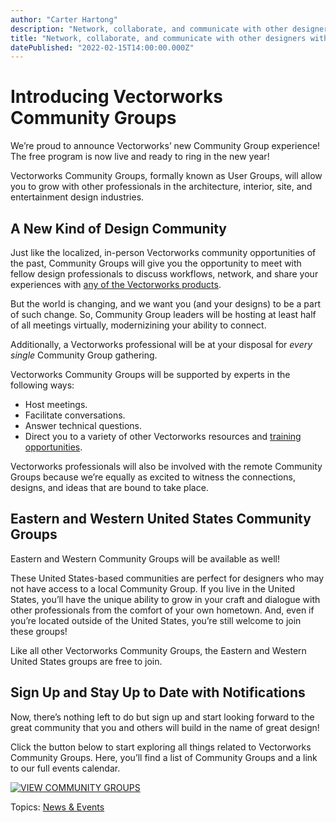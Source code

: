 ```yaml
---
author: "Carter Hartong"
description: "Network, collaborate, and communicate with other designers with the new Vectorworks Community Groups."
title: "Network, collaborate, and communicate with other designers with the new Vectorworks Community Groups." 
datePublished: "2022-02-15T14:00:00.000Z"
---
```

# Introducing Vectorworks Community Groups

We’re proud to announce Vectorworks’ new Community Group experience! The free program is now live and ready to ring in the new year!

Vectorworks Community Groups, formally known as User Groups, will allow you to grow with other professionals in the architecture, interior, site, and entertainment design industries. 

## A New Kind of Design Community

Just like the localized, in-person Vectorworks community opportunities of the past, Community Groups will give you the opportunity to meet with fellow design professionals to discuss workflows, network, and share your experiences with [any of the Vectorworks products](https://www.vectorworks.net/products).

But the world is changing, and we want you (and your designs) to be a part of such change. So, Community Group leaders will be hosting at least half of all meetings virtually, modernizining your ability to connect.

Additionally, a Vectorworks professional will be at your disposal for _every single_ Community Group gathering.

Vectorworks Community Groups will be supported by experts in the following ways:

* Host meetings.
* Facilitate conversations.
* Answer technical questions.
* Direct you to a variety of other Vectorworks resources and [training opportunities](https://university.vectorworks.net/).

Vectorworks professionals will also be involved with the remote Community Groups because we’re equally as excited to witness the connections, designs, and ideas that are bound to take place.

## **Eastern and Western United States Community Groups** 

Eastern and Western Community Groups will be available as well!

These United States-based communities are perfect for designers who may not have access to a local Community Group. If you live in the United States, you’ll have the unique ability to grow in your craft and dialogue with other professionals from the comfort of your own hometown. And, even if you’re located outside of the United States, you’re still welcome to join these groups!

Like all other Vectorworks Community Groups, the Eastern and Western United States groups are free to join.

## **Sign Up and Stay Up to Date with Notifications**

Now, there’s nothing left to do but sign up and start looking forward to the great community that you and others will build in the name of great design!

Click the button below to start exploring all things related to Vectorworks Community Groups. Here, you’ll find a list of Community Groups and a link to our full events calendar. 

[![VIEW COMMUNITY GROUPS](https://no-cache.hubspot.com/cta/default/3018241/8844484b-9c0b-486e-b430-4f6e6b3212b0.png)](https://cta-redirect.hubspot.com/cta/redirect/3018241/8844484b-9c0b-486e-b430-4f6e6b3212b0) 

 Topics: [News & Events](https://blog.vectorworks.net/topic/news-events) 

 